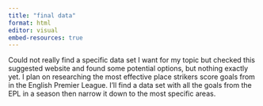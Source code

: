 ```yaml
---
title: "final data"
format: html
editor: visual
embed-resources: true
---
```


Could not really find a specific data set I want for my topic but checked this suggested website and found some potential options, but nothing exactly yet. I plan on researching the most effective place strikers score goals from in the English Premier League. I'll find a data set with all the goals from the EPL in a season then narrow it down to the most specific areas.
